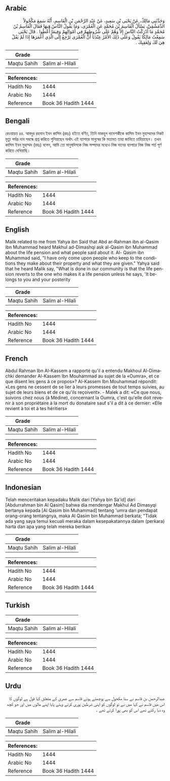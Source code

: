 ## Arabic


<div dir="rtl" lang="ar" style={{fontSize:'larger',backgroundColor:'#f8f9fa',padding:20}}>
وَحَدَّثَنِي مَالِكٌ، عَنْ يَحْيَى بْنِ سَعِيدٍ، عَنْ عَبْدِ الرَّحْمَنِ بْنِ الْقَاسِمِ، أَنَّهُ سَمِعَ مَكْحُولاً الدِّمَشْقِيَّ، يَسْأَلُ الْقَاسِمَ بْنَ مُحَمَّدٍ عَنِ الْعُمْرَى، وَمَا يَقُولُ النَّاسُ فِيهَا فَقَالَ الْقَاسِمُ بْنُ مُحَمَّدٍ مَا أَدْرَكْتُ النَّاسَ إِلاَّ وَهُمْ عَلَى شُرُوطِهِمْ فِي أَمْوَالِهِمْ وَفِيمَا أُعْطُوا ‏.‏ قَالَ يَحْيَى سَمِعْتُ مَالِكًا يَقُولُ وَعَلَى ذَلِكَ الأَمْرُ عِنْدَنَا أَنَّ الْعُمْرَى تَرْجِعُ إِلَى الَّذِي أَعْمَرَهَا إِذَا لَمْ يَقُلْ هِيَ لَكَ وَلِعَقِبِكَ ‏.‏
</div>
<div style={{backgroundColor:'#f8f9fa',padding:20, marginBottom: 10}}><table> <thead> <tr> <th>Grade</th> <th></th> </tr> </thead> <tbody> <tr><td>Maqtu Sahih</td><td>Salim al-Hilali</td></tr></tbody></table><table> <thead> <tr> <th>References:</th> <th></th> </tr> </thead> <tbody><tr><td>Hadith No</td><td>1444</td></tr><tr><td>Arabic No</td><td>1444</td></tr><tr><td>Reference</td><td>Book 36 Hadith 1444</td></tr></tbody></table></div>

## Bengali


<div dir="ltr" lang="bn" style={{fontSize:'larger',backgroundColor:'#f8f9fa',padding:20}}>
রেওয়ায়ত ৪৪. আবদুর রহমান ইবন কাসিম (রহঃ) হইতে বর্ণিত, তিনি মাকহুল দামেশকীকে কাসিম ইবন মুহাম্মদের নিকট মৃত্যু পর্যন্ত দান সম্বন্ধে প্রশ্ন করিতে শুনিয়াছেন অর্থাৎ এই ব্যাপারে মানুষের কি মতামত তাহা জানিতে চাহিয়াছেন। তখন কাসিম ইবন মুহাম্মদ (রহঃ) বলেন, আমি তো মানুষদিগকে নিজ সম্পদের মধ্যেও নিজ দানের ব্যাপারে নিজ নিজ শর্ত পূর্ণ করিতে দেখিয়াছি।
</div>
<div style={{backgroundColor:'#f8f9fa',padding:20, marginBottom: 10}}><table> <thead> <tr> <th>Grade</th> <th></th> </tr> </thead> <tbody> <tr><td>Maqtu Sahih</td><td>Salim al-Hilali</td></tr></tbody></table><table> <thead> <tr> <th>References:</th> <th></th> </tr> </thead> <tbody><tr><td>Hadith No</td><td>1444</td></tr><tr><td>Arabic No</td><td>1444</td></tr><tr><td>Reference</td><td>Book 36 Hadith 1444</td></tr></tbody></table></div>

## English


<div dir="ltr" lang="en" style={{fontSize:'larger',backgroundColor:'#f8f9fa',padding:20}}>
Malik related to me from Yahya ibn Said that Abd ar-Rahman ibn al-Qasim ibn Muhammad heard Makhul ad-Dimashqi ask al-Qasim ibn Muhammad about the life pension and what people said about it. Al- Qasim ibn Muhammad said, "I have only come upon people who keep to the conditions they make about their property and what they are given." Yahya said that he heard Malik say, "What is done in our community is that the life pension reverts to the one who makes it a life pension unless he says, 'It belongs to you and your posterity
</div>
<div style={{backgroundColor:'#f8f9fa',padding:20, marginBottom: 10}}><table> <thead> <tr> <th>Grade</th> <th></th> </tr> </thead> <tbody> <tr><td>Maqtu Sahih</td><td>Salim al-Hilali</td></tr></tbody></table><table> <thead> <tr> <th>References:</th> <th></th> </tr> </thead> <tbody><tr><td>Hadith No</td><td>1444</td></tr><tr><td>Arabic No</td><td>1444</td></tr><tr><td>Reference</td><td>Book 36 Hadith 1444</td></tr></tbody></table></div>

## French


<div dir="ltr" lang="fr" style={{fontSize:'larger',backgroundColor:'#f8f9fa',padding:20}}>
Abdul Rahman Ibn Al-Kassem a rapporté qu'il a entendu Makhoul Al-Dimachki demander Al-Kassem Ibn Mouhammad au sujet de la «Oumra», et ce que disent les gens à ce propos»? Al-Kassem Ibn Mouhammad répondit: «Les gens ne cessent de se lier à leurs promesses de tout temps suivies, au sujet de leurs biens et de ce qu'ils reçoivent». - Malek a dit: «Ce que nous, suivons chez nous (à Médine), concernant la Oumra, c'est qu'elle doit revenir à son propriétaire à la mort du donataire sauf s'il a dit à ce dernier: «Elle revient à toi et à tes héritiers»
</div>
<div style={{backgroundColor:'#f8f9fa',padding:20, marginBottom: 10}}><table> <thead> <tr> <th>Grade</th> <th></th> </tr> </thead> <tbody> <tr><td>Maqtu Sahih</td><td>Salim al-Hilali</td></tr></tbody></table><table> <thead> <tr> <th>References:</th> <th></th> </tr> </thead> <tbody><tr><td>Hadith No</td><td>1444</td></tr><tr><td>Arabic No</td><td>1444</td></tr><tr><td>Reference</td><td>Book 36 Hadith 1444</td></tr></tbody></table></div>

## Indonesian


<div dir="ltr" lang="id" style={{fontSize:'larger',backgroundColor:'#f8f9fa',padding:20}}>
Telah menceritakan kepadaku Malik dari [Yahya bin Sa'id] dari [Abdurrahman bin Al Qasim] bahwa dia mendengar Makhul Ad Dimasyqi bertanya kepada [Al Qasim bin Muhammad] tentang 'umra dan pendapat orang-orang tentangnya, maka Al Qasim bin Muhammad berkata; "Tidak ada yang saya temui kecuali meraka dalam kesepakatannya dalam (perkara) harta dan apa yang telah mereka berikan
</div>
<div style={{backgroundColor:'#f8f9fa',padding:20, marginBottom: 10}}><table> <thead> <tr> <th>Grade</th> <th></th> </tr> </thead> <tbody> <tr><td>Maqtu Sahih</td><td>Salim al-Hilali</td></tr></tbody></table><table> <thead> <tr> <th>References:</th> <th></th> </tr> </thead> <tbody><tr><td>Hadith No</td><td>1444</td></tr><tr><td>Arabic No</td><td>1444</td></tr><tr><td>Reference</td><td>Book 36 Hadith 1444</td></tr></tbody></table></div>

## Turkish


<div dir="ltr" lang="tr" style={{fontSize:'larger',backgroundColor:'#f8f9fa',padding:20}}>

</div>
<div style={{backgroundColor:'#f8f9fa',padding:20, marginBottom: 10}}><table> <thead> <tr> <th>Grade</th> <th></th> </tr> </thead> <tbody> <tr><td>Maqtu Sahih</td><td>Salim al-Hilali</td></tr></tbody></table><table> <thead> <tr> <th>References:</th> <th></th> </tr> </thead> <tbody><tr><td>Hadith No</td><td>1444</td></tr><tr><td>Arabic No</td><td>1444</td></tr><tr><td>Reference</td><td>Book 36 Hadith 1444</td></tr></tbody></table></div>

## Urdu


<div dir="rtl" lang="ur" style={{fontSize:'larger',backgroundColor:'#f8f9fa',padding:20}}>
عبدالرحمن بن قاسم نے سنا مکحول سے پوچھتے ہوئے قاسم سے عمریٰ کے متعلق کیا قول ہے لوگوں کا اس میں قاسم نے کہا میں نے تو لوگوں کو اپنی شرطین پوری کرتے وہئے پایا اپنے مالوں میں اور جو کچھ وہ دیا رکتے تھے اس کو بھی پورا کرتے تھے ۔
</div>
<div style={{backgroundColor:'#f8f9fa',padding:20, marginBottom: 10}}><table> <thead> <tr> <th>Grade</th> <th></th> </tr> </thead> <tbody> <tr><td>Maqtu Sahih</td><td>Salim al-Hilali</td></tr></tbody></table><table> <thead> <tr> <th>References:</th> <th></th> </tr> </thead> <tbody><tr><td>Hadith No</td><td>1444</td></tr><tr><td>Arabic No</td><td>1444</td></tr><tr><td>Reference</td><td>Book 36 Hadith 1444</td></tr></tbody></table></div>